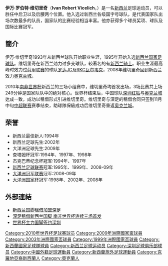 {{Football player infobox
| playername = 伊万·维切里奇
| fullname = Ivan Robert Vicelich
| nickname = 
| image = 
| dateofbirth = {{Birth date and age|1976|9|3|}}
| cityofbirth = [[奥克兰_(新西兰)|奥克兰]]
| countryofbirth = {{NZD}}
| height = 
| currentclub  = 
| clubnumber = 
| position = 中后卫及后腰
| youthyears = 
| youthclubs = 
| years = 1993-1995年<br/> 1996-1999年<br/> 1999-2001年<br/> 2001-2006年<br/> 2006-2008年<br/> 2008-2016年<br/> 2010年
| clubs = {{tsl|en|Waitakere City F.C.||维塔凯尔城}}<br/>{{tsl|en|Central United||中央联}}<br/>[[新西兰骑士足球俱乐部|新西兰骑士]]<br/>[[洛达JC|罗达JC]]<br/>[[RKC瓦尔韦克|RKC瓦尔韦克]]<br/>[[奥克兰城足球俱乐部|奥克兰城]]<br/>→[[深圳红钻|深圳红钻]] (租借)
| caps(goals) = 64 (4)<br/>100 (18)<br/>46 (6)<br/>129 (14)<br/>21 (0)<br/>168 (19)<br/>15 (0)
| nationalyears = 1995-2013年
| nationalteam = [[新西兰国家足球队|新西兰]]
| nationalcaps(goals) = 88 (6)
| pcupdate =  
}}

'''伊万·罗伯特·维切里奇'''（'''Ivan Robert Vicelich'''，{{bd|1976年|9月3日|catidx=Ivan Robert Vicelich}}）是一名[[新西兰|新西兰]]足球运动员，可以胜任中后卫以及后腰两个位置。他入选过新西兰各级国字号球队，是代表国家队出场次数最多的队员，国家队的比赛经验相当丰富。他亦获得多个球员奖项、球队及国际比赛冠军。

==簡介==
伊万·维切里奇1993年从新西兰球队{{tsl|en|Waitakere City F.C.||维塔凯尔城}}开始职业生涯，1995年开始入选[[新西兰国家足球队|新西兰国家足球队]]。维切里奇在新西兰効力过多支球队，较著名的有[[新西兰骑士足球俱乐部|新西兰骑士]]。职业生涯最高峰时效力过[[荷兰足球甲级联赛|荷甲联赛]]的球队[[洛达JC|罗达JC]]及[[RKC瓦尔韦克|RKC瓦尔韦克]]，2008年维切里奇回到新西兰效力[[奥克兰城足球俱乐部|奥克兰城]]。

2010年[[南非世界杯|南非世界杯]]新西兰的三场小组赛中，维切里奇均首发出场，3场比赛共上场249分钟是国家队队中的绝对核心。世界杯结束后，中国球队[[深圳红钻|深圳红钻]]与[[奥克兰城足球俱乐部|奥克兰城]]达成一致，成功以租借形式引进维切里奇。维切里奇与深足的租借合同只签到11月中旬[[中超联赛|中超联赛]]赛季结束，助球隊保級成功后维切里奇重返[[奥克兰城足球俱乐部|奥克兰城]]。

==荣誉==
* 新西兰最佳新人:1994年
* 新西兰足球先生:2002年
* 大洋洲足球先生:2009年
* 查塔姆杯冠军:1994年、1997年、1998年
* 杰克巴蒂纪念杯冠军:1994年、1997年
* [[新西兰足球锦标赛|新西兰足球联赛]]冠军:1995年、1999年、2008-09年
* [[大洋洲联赛冠军杯|大洋洲冠军联赛]]冠军:2008-09年
* [[大洋洲国家杯|大洋洲国家杯]]冠军:1998年、2002年、2008年

==外部連結==
* [http://sports.sohu.com/20100715/n273533752.shtml 新西兰国脚租借加盟深足] {{Wayback|url=http://sports.sohu.com/20100715/n273533752.shtml |date=20150325085454 }}
* [http://sports.163.com/10/0715/17/6BL9SSAH00051C89.html 深足租借新西兰国脚 南非世界杯连续三场首发] {{Wayback|url=http://sports.163.com/10/0715/17/6BL9SSAH00051C89.html |date=20140310130259 }}
* [https://archive.is/20130425181841/http://www.dzwww.com/rollnews/sports/201007/t20100715_6337702.htm 世界杯主力国脚签约深圳]

{{2010年世界杯足球赛新西兰参赛名单}}
{{DEFAULTSORT:Vicelich, Ivan}}
[[Category:2010年世界杯足球赛球员|Category:2010年世界杯足球赛球员]]
[[Category:2009年洲際國家盃球員|Category:2009年洲際國家盃球員]]
[[Category:2003年洲際國家盃球員|Category:2003年洲際國家盃球員]]
[[Category:1999年洲際國家盃球員|Category:1999年洲際國家盃球員]]
[[Category:新西蘭國家足球隊球員|Category:新西蘭國家足球隊球員]]
[[Category:新西兰足球运动员|Category:新西兰足球运动员]]
[[Category:深圳足球俱乐部球员|Category:深圳足球俱乐部球员]]
[[Category:中國外籍足球運動員|Category:中國外籍足球運動員]]
[[Category:新西蘭旅外足球運動員|Category:新西蘭旅外足球運動員]]
[[Category:克羅地亞裔新西蘭人|Category:克羅地亞裔新西蘭人]]
[[Category:奧克蘭人|Category:奧克蘭人]]